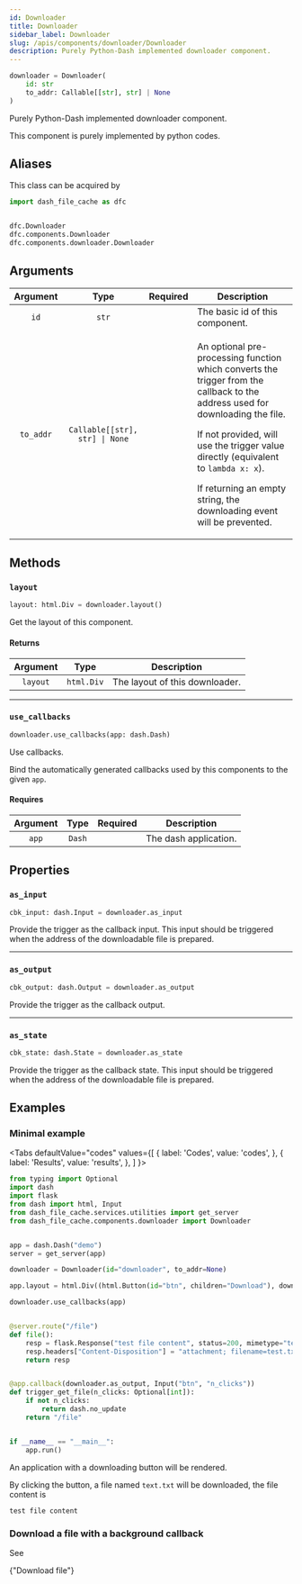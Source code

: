 ```yaml
---
id: Downloader
title: Downloader
sidebar_label: Downloader
slug: /apis/components/downloader/Downloader
description: Purely Python-Dash implemented downloader component.
---
```





<APITopBar type="class" source="components.downloader.Downloader" />

```python
downloader = Downloader(
    id: str
    to_addr: Callable[[str], str] | None
)
```

Purely Python-Dash implemented downloader component.

This component is purely implemented by python codes.

## Aliases

This class can be acquired by

```python
import dash_file_cache as dfc


dfc.Downloader
dfc.components.Downloader
dfc.components.downloader.Downloader
```

## Arguments

| Argument  |              Type              |             Required              | <center>Description</center>                                                                                                                                                                                                                                                                                 |
| :-------: | :----------------------------: | :-------------------------------: | ------------------------------------------------------------------------------------------------------------------------------------------------------------------------------------------------------------------------------------------------------------------------------------------------------------ |
|   `id`    |             `str`              | <InlineIcon icon={vsiCheckIcon}/> | The basic id of this component.                                                                                                                                                                                                                                                                              |
| `to_addr` | `Callable[[str], str] \| None` |                                   | <p>An optional pre-processing function which converts the trigger from the callback to the address used for downloading the file.</p><p>If not provided, will use the trigger value directly (equivalent to `lambda x: x`).</p><p>If returning an empty string, the downloading event will be prevented.</p> |

## Methods

### <IconObjType type="method"/> `layout`

```python
layout: html.Div = downloader.layout()
```

Get the layout of this component.

#### Returns

| Argument |    Type    | <center>Description</center>   |
| :------: | :--------: | :----------------------------- |
| `layout` | `html.Div` | The layout of this downloader. |

---

### <IconObjType type="method"/> `use_callbacks`

```python
downloader.use_callbacks(app: dash.Dash)
```

Use callbacks.

Bind the automatically generated callbacks used by this components to the given `app`.

#### Requires

| Argument |  Type  |             Required              | <center>Description</center> |
| :------: | :----: | :-------------------------------: | ---------------------------- |
|  `app`   | `Dash` | <InlineIcon icon={vsiCheckIcon}/> | The dash application.        |

## Properties

### <IconObjType type="param"/> `as_input`

```python
cbk_input: dash.Input = downloader.as_input
```

Provide the trigger as the callback input. This input should be
triggered when the address of the downloadable file is prepared.

---

### <IconObjType type="param"/> `as_output`

```python
cbk_output: dash.Output = downloader.as_output
```

Provide the trigger as the callback output.

---

### <IconObjType type="param"/> `as_state`

```python
cbk_state: dash.State = downloader.as_state
```

Provide the trigger as the callback state. This input should be
triggered when the address of the downloadable file is prepared.

## Examples

### <IconObjType type="term"/> Minimal example

<Tabs
  defaultValue="codes"
  values={[
    { label: 'Codes', value: 'codes', },
    { label: 'Results', value: 'results', },
  ]
}>

<TabItem value="codes">

```python title="minimal_example_downloader.py" showLineNumbers
from typing import Optional
import dash
import flask
from dash import html, Input
from dash_file_cache.services.utilities import get_server
from dash_file_cache.components.downloader import Downloader


app = dash.Dash("demo")
server = get_server(app)

downloader = Downloader(id="downloader", to_addr=None)

app.layout = html.Div((html.Button(id="btn", children="Download"), downloader.layout()))

downloader.use_callbacks(app)


@server.route("/file")
def file():
    resp = flask.Response("test file content", status=200, mimetype="text/plain")
    resp.headers["Content-Disposition"] = "attachment; filename=test.txt"
    return resp


@app.callback(downloader.as_output, Input("btn", "n_clicks"))
def trigger_get_file(n_clicks: Optional[int]):
    if not n_clicks:
        return dash.no_update
    return "/file"


if __name__ == "__main__":
    app.run()
```

</TabItem>

<TabItem value="results">

An application with a downloading button will be rendered.

By clicking the button, a file named `text.txt` will be downloaded, the file content is

```
test file content
```

</TabItem>

</Tabs>

### <IconObjType type="term"/> Download a file with a background callback

See

<p>
  <DarkButton
    to={useBaseUrl("/docs/examples/download-file")}
    icon={vsiTerminalIcon}
  >
    {"Download file"}
  </DarkButton>
</p>
